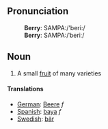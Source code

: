 ==Pronunciation==
:'''Berry''': SAMPA:/'beri:/
:'''Berry''': SAMPA:/ˈberiː/

==Noun==
#A small [[fruit]] of many varieties
====Translations====
*[[German]]: [[Beere]] ''f''
*[[Spanish]]: [[baya]] ''f''
*[[Swedish]]: [[bär]]